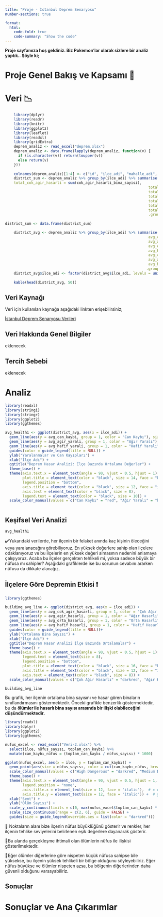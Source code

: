 ```yaml
---
title: "Proje - İstanbul Deprem Senaryosu"
number-sections: true

format:
  html:
    code-fold: true
    code-summary: "Show the code"
---
```


**Proje sayfamıza hoş geldiniz. Biz Pokemon'lar olarak sizlere bir analiz yaptık.. Şöyle ki;**

# Proje Genel Bakış ve Kapsamı 📑

# Veri 📉

```r
    library(dplyr)
    library(readr)
    library(knitr)
    library(ggplot2)
    library(leaflet)
    library(readxl)
    library(gridExtra)
    deprem_analiz <- read_excel("deprem.xlsx")
    deprem_analiz <- data.frame(lapply(deprem_analiz, function(v) {
      if (is.character(v)) return(toupper(v))
      else return(v)
    }))
    
    colnames(deprem_analiz)[1:4] <- c("id", "ilce_adi", "mahalle_adi", "mahalle_kodu")
    district_sum <- deprem_analiz %>% group_by(ilce_adi) %>% summarise(
    total_cok_agir_hasarli = sum(cok_agir_hasarli_bina_sayisi),
                                                                  total_agir_hasarli = sum(agir_hasarli_bina_sayisi),
                                                                  total_orta_hasarli = sum(orta_hasarli_bina_sayisi),
                                                                  total_hafif_hasarli = sum(hafif_hasarli_bina_sayisi),
                                                                  total_can_kaybi = sum(can_kaybi_sayisi),
                                                                  total_agir_yarali = sum(agir_yarali_sayisi),
                                                                  total_hafif_yarali = sum(hafif_yarali_sayisi),
                                                                  .groups = 'drop')
    
district_sum <- data.frame(district_sum)

    district_avg <- deprem_analiz %>% group_by(ilce_adi) %>% summarise(
                                                                  avg_cok_agir_hasarli = mean(cok_agir_hasarli_bina_sayisi),
                                                                  avg_agir_hasarli = mean(agir_hasarli_bina_sayisi),
                                                                  avg_orta_hasarli = mean(orta_hasarli_bina_sayisi),
                                                                  avg_hafif_hasarli = mean(hafif_hasarli_bina_sayisi),
                                                                  avg_can_kaybi = mean(can_kaybi_sayisi),
                                                                  avg_agir_yarali = mean(agir_yarali_sayisi),
                                                                  avg_hafif_yarali = mean(hafif_yarali_sayisi),
                                                                 .groups = 'drop')
    district_avg$ilce_adi <- factor(district_avg$ilce_adi, levels = unique(district_avg$ilce_adi))
    
    kable(head(district_avg, 50))


```

## Veri Kaynağı

Veri için kullanılan kaynağa aşağıdaki linkten erişebilirsiniz;

[İstanbul Deprem Senaryosu Verileri](https://data.ibb.gov.tr/dataset/deprem-senaryosu-analiz-sonuclari)

## Veri Hakkında Genel Bilgiler

eklenecek

## Tercih Sebebi

eklenecek

# Analiz

```r
library(readxl)
library(stringi)
library(stringr)
library(ggplot2)
library(ggthemes)

avg_health1 <- ggplot(district_avg, aes(x = ilce_adi)) +
  geom_line(aes(y = avg_can_kaybi, group = 1, color = "Can Kaybı"), size = 1) +
  geom_line(aes(y = avg_agir_yarali, group = 1, color = "Ağır Yaralı"), size = 1) +
  geom_line(aes(y = avg_hafif_yarali, group = 1, color = "Hafif Yaralı" ), size = 1) +
  guides(color = guide_legend(title = NULL)) +
  ylab("Yaralanmalar ve Can Kayıpları") +
  xlab("İlçe Adı") +
  ggtitle("Deprem Hasar Analizi: İlçe Bazında Ortalama Değerler") +
  theme_base() +
  theme(axis.text.x = element_text(angle = 90, vjust = 0.5, hjust = 1),
        plot.title = element_text(color = "black", size = 14, face = "bold", hjust = 0.5, vjust = 1.5),
        legend.position = "bottom",
        axis.title = element_text(color = "black", size = 12, face = "italic"),
        axis.text = element_text(color = "black", size = 8),
        legend.text = element_text(color = "black", size = 10)) +
  scale_color_manual(values = c("Can Kaybı" = "red", "Ağır Yaralı" = "blue", "Hafif Yaralı" = "darkgreen"))



```

## Keşifsel Veri Analizi

```r

avg_health1
```

✔️Yukarıdaki verilerde, her ilçenin bir felaket anında kaç kişinin öleceğini veya yaralanacağını görebiliyoruz. En yüksek değerlere sahip olan ilçelere odaklanıyoruz ve bu ilçelerin en yüksek değeri almasının nedenini anlamaya çalışıyoruz. Acaba bu ilçeler gerçekten tehlikeli mi, yoksa sadece büyük bir nüfusa mı sahipler? Aşağıdaki grafiklerde ise bu sorunun cevabını ararken nüfusu da dikkate alacağız.

## İlçelere Göre Depremin Etkisi ❗

```r
library(ggthemes)

building_avg_line <- ggplot(district_avg, aes(x = ilce_adi)) +
  geom_line(aes(y = avg_cok_agir_hasarli, group = 1, color = "Çok Ağır Hasarlı"),size = 1) +
  geom_line(aes(y = avg_agir_hasarli, group = 1, color = "Ağır Hasarlı"),size = 1) +
  geom_line(aes(y = avg_orta_hasarli, group = 1, color = "Orta Hasarlı"),size = 1) +
  geom_line(aes(y = avg_hafif_hasarli, group = 1, color = "Hafif Hasarlı"),size = 1) +
  guides(color = guide_legend(title = NULL))+
  ylab("Ortalama Bina Sayısı") +
  xlab("İlçe Adı") +
  ggtitle("Deprem Hasar Analizi İlçe Bazında Ortalamalar") +  
  theme_base() +
  theme(axis.text.x = element_text(angle = 90, vjust = 0.5, hjust = 1),  
        legend.text = element_text(size = 8),
        legend.position = "bottom",
        plot.title = element_text(color = "black", size = 16, face = "bold", hjust = 0.5, vjust = 1.5),
        axis.title = element_text(color = "black", size = 12, face = "italic"),
        axis.text = element_text(color = "black", size = 8)) +
  scale_color_manual(values = c("Çok Ağır Hasarlı" = "darkred", "Ağır Hasarlı" = "purple", "Orta Hasarlı" = "darkblue", "Hafif Hasarlı" = "darkgreen"))

building_avg_line

```

Bu grafik, her ilçenin ortalama bina sayısını ve hasar gören binaların sınıflandırmasını göstermektedir. Önceki grafikle benzerlik göstermektedir, bu da **ölümler ile hasarlı bina sayısı arasında bir ilişki olabileceğini düşündürmektedir.**

```r

library(readxl)
library(dplyr)
library(ggplot2)
library(ggthemes)

nufus_excel <- read_excel("Veri-2.xlsx") %>% 
  select(ilce, nüfus_sayısı, toplam_can_kaybı) %>%
  mutate(can_kaybı_nüfus = (toplam_can_kaybı / nüfus_sayısı) * 1000)  

ggplot(nufus_excel, aes(x = ilce, y = toplam_can_kaybı)) +
  geom_point(aes(size = nüfus_sayısı, color = cut(can_kaybı_nüfus, breaks = c(0, 0.7, 2, 5), labels = c("Least Dangerous", "Medium Dangerous", "High Dangerous")))) +
  scale_color_manual(values = c("High Dangerous" = "darkred", "Medium Dangerous" = "darkblue", "Least Dangerous" = "darkgreen")) +
  theme_base() +
  theme(axis.text.x = element_text(angle = 90, vjust = 0.5, hjust = 1, size = 8), 
        legend.position = "none",
        axis.title.x = element_text(size = 12, face = "italic"),  # x ekseni başlığı boyutu
        axis.title.y = element_text(size = 12, face = "italic")) +  # y ekseni başlığı boyutu
  xlab("Semt") +
  ylab("Ölüm Sayısı") +
  scale_y_continuous(limits = c(0, max(nufus_excel$toplam_can_kaybı) * 1.1)) +
  scale_size_continuous(range = c(2, 6), guide = FALSE) +
  guides(size = guide_legend(override.aes = list(color = "darkred")))
```

📍 Noktaların alanı bize ilçenin nüfus büyüklüğünü gösterir ve renkler, her ilçenin tehlike seviyelerini belirlenen eşik değerlere dayanarak gösterir.

📍Bu alanda gerçekleşme ihtimali olan ölümlerin nüfus ile ilişkisi gösterilmektedir.

📍Eğer ölümler diğerlerine göre nispeten küçük nüfusa sahipse bile yüksekse, bu ilçenin yüksek tehlikeli bir bölge olduğunu söyleyebiliriz. Eğer nüfus büyükse ve ölümler nispeten azsa, bu bölgenin diğerlerinden daha güvenli olduğunu varsayabiliriz.

## Sonuçlar

# Sonuçlar ve Ana Çıkarımlar
